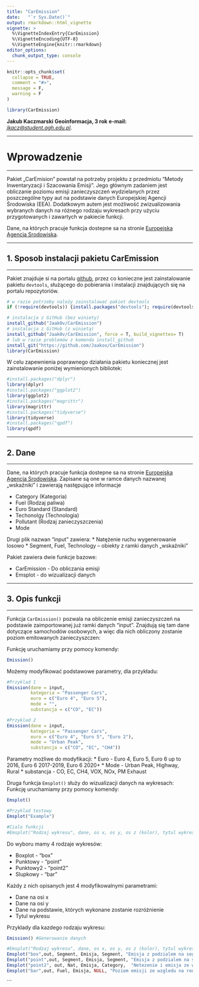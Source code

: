 ```yaml
---
title: "CarEmission"
date:   "`r Sys.Date()`"
output: rmarkdown::html_vignette
vignette: >
  %\VignetteIndexEntry{CarEmission}
  %\VignetteEncoding{UTF-8}
  %\VignetteEngine{knitr::rmarkdown}
editor_options: 
  chunk_output_type: console
---
```


```r
knitr::opts_chunk$set(
  collapse = TRUE,
  comment = "#>",
  message = F, 
  warning = F
)
```

```r
library(CarEmission)
```


**Jakub Kaczmarski**
**Geoinformacja, 3 rok**
**e-mail:** *[jkacz@student.agh.edu.pl](jkacz@student.agh.edu.pl)*.

***
# Wprowadzenie
***

Pakiet „CarEmision” powstał na potrzeby projektu z przedmiotu "Metody Inwentaryzacji 
i Szacowania Emisji".
Jego głównym zadaniem jest obliczanie poziomu emisji zanieczyszczeń wydzielanych przez poszczególne typy aut na podstawie danych Europejskiej Agencji Środowiska (EEA). Dodatkowym autem jest możliwość zwizualizowania wybranych danych na różnego rodzaju wykresach przy użyciu przygotowanych i zawartych w pakiecie funkcji.


Dane, na których pracuje funkcja dostepne sa na stronie [Europejska Agencja Srodowiska](https://www.eea.europa.eu/).


***
## 1. Sposob instalacji pakietu CarEmission
***

Pakiet znajduje si na portalu [github](https://github.com/), przez co konieczne jest zainstalowanie pakietu `devtools`, służącego do pobierania i instalacji znajdujących się na portalu repozytoriów.

```r
# w razie potrzeby należy zainstalować pakiet devtools
if (!require(devtools)) {install.packages("devtools"); require(devtools)}

# instalacja z GitHub (bez winiety)
install_github("Jaak0v/CarEmission")
# instalacja z GitHub (z winietą)
install_github("Jaak0v/CarEmission", force = T, build_vignettes= T)
# lub w razie problemów z komenda install_github
install_git("https://github.com/Jaakov/CarEmission")
library(CarEmission)
```

W celu zapewnienia poprawnego działania pakietu koniecznej jest zainstalowanie poniżej wymienionych bibliotek: 
```r
#install.packages("dplyr")
library(dplyr)
#install.packages("ggplot2")
library(ggplot2)
#install.packages("magrittr")
library(magrittr)
#install.packages("tidyverse")
library(tidyverse)
#install.packages("qpdf")
library(qpdf)
```

***
## 2. Dane 
***
Dane, na których pracuje funkcja dostepne sa na stronie [Europejska Agencja Srodowiska](https://www.eea.europa.eu/).
Zapisane są one w ramce danych nazwanej „wskaźniki” i zawierają następujące informacje

* Category (Kategoria)
* Fuel (Rodzaj paliwa)
* Euro Standard (Standard)
* Techonolgy (Technologia)
* Pollutant (Rodzaj zanieczyszczenia)
* Mode

Drugi plik nazwan "input" zawiera:
* Natężenie ruchu wygenerowanie losowo
* Segment, Fuel, Technology – obiekty z ramki danych „wskaźniki”


Pakiet zawiera dwie funkcje bazowe:

* CarEmission - Do obliczania emisji
* Emsplot - do wizualizacji danych

***
## 3. Opis funkcji 
***

Funkcja `CarEmission()` pozwala na obliczenie emisji zanieczyszczeń na podstawie zaimportowanej już ramki danych "input". Znajdują się tam dane dotyczące samochodów osobowych, a więc dla nich obliczony zostanie poziom emitowanych zanieczyszczen:

Funkcję uruchamiamy przy pomocy komendy: 
```r
Emission()
```

Możemy modyfikować podstawowe parametry, dla przykładu:

```r
#Przyklad 1
Emission(dane = input,
         kategoria = "Passenger Cars",
         euro = c("Euro 4", "Euro 5"),
         mode = "",
         substancja = c("CO", "EC"))
```

```r
#Przyklad 2
Emission(dane = input,
         kategoria = "Passenger Cars",
         euro = c("Euro 4", "Euro 5", "Euro 2"),
         mode = "Urban Peak",
         substancja = c("CO", "EC", "CH4"))
```

Parametry możliwe do modyfikacji: 
* Euro - Euro 4, Euro 5, Euro 6 up to 2016, Euro 6 2017-2019, Euro 6 2020+
* Mode - Urban Peak, Highway, Rural
* substancja - CO, EC, CH4, VOX, NOx, PM Exhaust

Druga funkcja `Emsplot()` służy do wizualizacji danych na wykresach:
Funkcję uruchamiamy przy pomocy komendy: 
```r
Emsplot()

#Przyklad testowy
Emsplot("Example")

#Cialo funkcji
#Emsplot("Rodzaj wykresu", dane, os x, os y, os z (kolor), tytul wykresu)
```

Do wyboru mamy 4 rodzaje wykresów:

* Boxplot - "box"
* Punktowy - "point"
* Punktowy2 - "point2"
* Slupkowy - "bar"

Każdy z nich opisanych jest 4 modyfikowalnymi parametrami:

* Dane na osi x
* Dane na osi y
* Dane na podstawie, których wykonane zostanie rozróżnienie
* Tytul wykresu

Przyklady dla kazdego rodzaju wykresu:

```r
Emission() #Generowanie danych

#Emsplot("Rodzaj wykresu", dane, os x, os y, os z (kolor), tytul wykresu)
Emsplot("box",out, Segment, Emisja, Segment, "Emisja z podzialem na segment")
Emsplot("point",out, Segment, Emisja, Segment, "Emisja z podzialem na segment")
Emsplot("point2", out, Nat, Emisja, Category,  "Netezenie i emisja ze wzgledu na kategorie")
Emsplot("bar",out, Fuel, Emisja, NULL, "Poziom emisji ze wzgledu na rodzaj paliwa")
```


```